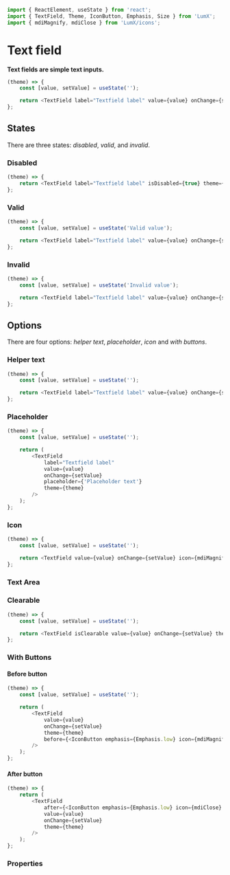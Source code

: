 ```javascript import
import { ReactElement, useState } from 'react';
import { TextField, Theme, IconButton, Emphasis, Size } from 'LumX';
import { mdiMagnify, mdiClose } from 'LumX/icons';
```

# Text field

**Text fields are simple text inputs.**

```javascript jsx withThemeSwitcher disableGrid
(theme) => {
    const [value, setValue] = useState('');

    return <TextField label="Textfield label" value={value} onChange={setValue} theme={theme} />;
};
```

## States

There are three states: _disabled_, _valid_, and _invalid_.

### Disabled

```javascript jsx withThemeSwitcher disableGrid
(theme) => {
    return <TextField label="Textfield label" isDisabled={true} theme={theme} />;
};
```

### Valid

```javascript jsx withThemeSwitcher disableGrid
(theme) => {
    const [value, setValue] = useState('Valid value');

    return <TextField label="Textfield label" value={value} onChange={setValue} isValid={true} theme={theme} />;
};
```

### Invalid

```javascript jsx withThemeSwitcher disableGrid
(theme) => {
    const [value, setValue] = useState('Invalid value');

    return <TextField label="Textfield label" value={value} onChange={setValue} hasError={true} theme={theme} />;
};
```

## Options

There are four options: _helper text_, _placeholder_, _icon_ and _with buttons_.

### Helper text

```javascript jsx withThemeSwitcher disableGrid
(theme) => {
    const [value, setValue] = useState('');

    return <TextField label="Textfield label" value={value} onChange={setValue} helper={'Helper text'} theme={theme} />;
};
```

### Placeholder

```javascript jsx withThemeSwitcher disableGrid
(theme) => {
    const [value, setValue] = useState('');

    return (
        <TextField
            label="Textfield label"
            value={value}
            onChange={setValue}
            placeholder={'Placeholder text'}
            theme={theme}
        />
    );
};
```

### Icon

```javascript jsx withThemeSwitcher disableGrid
(theme) => {
    const [value, setValue] = useState('');

    return <TextField value={value} onChange={setValue} icon={mdiMagnify} theme={theme} />;
};
```

### Text Area
### Clearable

```javascript jsx withThemeSwitcher disableGrid
(theme) => {
    const [value, setValue] = useState('');

    return <TextField isClearable value={value} onChange={setValue} theme={theme} />;
};
```

### With Buttons

#### Before button

```javascript jsx withThemeSwitcher disableGrid
(theme) => {
    const [value, setValue] = useState('');

    return (
        <TextField
            value={value}
            onChange={setValue}
            theme={theme}
            before={<IconButton emphasis={Emphasis.low} icon={mdiMagnify} />}
        />
    );
};
```


#### After button
```javascript jsx withThemeSwitcher disableGrid
(theme) => {
    return (
        <TextField
            after={<IconButton emphasis={Emphasis.low} icon={mdiClose} />}
            value={value}
            onChange={setValue}
            theme={theme}
        />
    );
};
```

### Properties

<PropTable component="TextField" />
